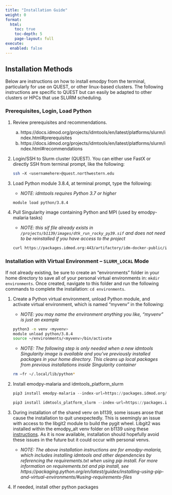 ```yaml
---
title: "Installation Guide"
weight: 0
format: 
  html:
    toc: true
    toc-depth: 5
    page-layout: full
execute: 
  enabled: false
---
```


## Installation Methods

Below are instructions on how to install emodpy from the terminal, particularly for use on QUEST, or other linux-based clusters. The following instructions are specific to QUEST but can easily be adapted to other clusters or HPCs that use SLURM scheduling.

### Prerequisites, Login, Load Python

1. Review prerequisites and recommendations. 
    a. https://docs.idmod.org/projects/idmtools/en/latest/platforms/slurm/index.html#prerequisites 
    b. https://docs.idmod.org/projects/idmtools/en/latest/platforms/slurm/index.html#recommendations 

2. Login/SSH to Slurm cluster (QUEST). You can either use FastX or directly SSH from terminal prompt, like the following: 


    ``` bash
    ssh –X <usernamehere>@quest.northwestern.edu 
    ```

3. Load Python module 3.8.4, at terminal prompt, type the following: 
    - *NOTE: idmtools requires Python 3.7 or higher* 

    ``` bash
    module load python/3.8.4
    ```

4. Pull Singularity image containing Python and MPI (used by emodpy-malaria tasks) 

    - *NOTE: this sif file already exists in `/projects/b1139/images/dtk_run_rocky_py39.sif` and does not need to be reinstalled if you have access to the project*

    ``` bash
    curl https://packages.idmod.org:443/artifactory/idm-docker-public/idmtools/rocky_mpi/dtk_run_rocky_py39.sif -o dtk_run_rocky_py39.sif
    ```

### Installation with Virtual Environment – `SLURM_LOCAL` Mode

If not already existing, be sure to create an "environments" folder in your home directory to save all of your personal virtual environments in: `mkdir environments`. Once created, navigate to this folder and run the following commands to complete the installation: `cd environments`.

1. Create a Python virtual environment, unload Python module, and activate virtual environment, which is named “myvenv” in the following: 
    - *NOTE: you may name the environment anything you like, "myvenv" is just an example*

    ``` bash
    python3 -m venv <myvenv> 
    module unload python/3.8.4 
    source ~/environments/<myvenv>/bin/activate 
    ```
    - *NOTE: The following step is only needed when a new idmtools Singularity image is available and you’ve previously installed packages in your home directory. This cleans up local packages from previous installations inside Singularity container*

    ``` bash
    rm –fr ~/.local/lib/python* 
    ```

2. Install emodpy-malaria and idmtools_platform_slurm

    ``` python
    pip3 install emodpy-malaria --index-url=https://packages.idmod.org/api/pypi/pypi-production/simple 
   
    pip3 install idmtools_platform_slurm --index-url=https://packages.idmod.org/api/pypi/pypi-production/simple
    ```    

3. During installation of the shared venv on b1139, some issues arose that cause the installation to quit unexpectedly. This is seemingly an issue with access to the libgit2 module to build the pygit wheel. Libgit2 was installed within the emodpy_alt venv folder on b1139 using these [instructions](https://github.com/libgit2/pygit2/blob/master/docs/install.rst#libgit2-within-a-virtual-environment). As it is now available, installation should hopefully avoid these issues in the future but it could occur with personal venvs.
    - *NOTE: The above installation instructions are for emodpy-malaria, which includes installing idmtools and other dependencies by referencing the requirements.txt when using pip install. For more information on requirements.txt and pip install, see https://packaging.python.org/en/latest/guides/installing-using-pip-and-virtual-environments/#using-requirements-files*
    
4. If needed, install other python packages 